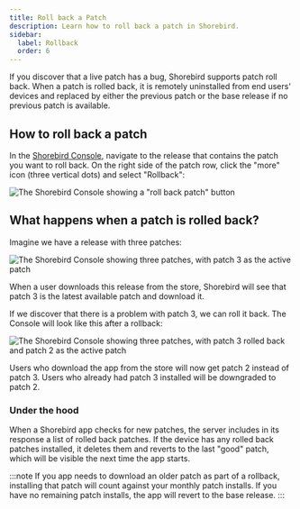 ```yaml
---
title: Roll back a Patch
description: Learn how to roll back a patch in Shorebird.
sidebar:
  label: Rollback
  order: 6
---
```


If you discover that a live patch has a bug, Shorebird supports patch roll back.
When a patch is rolled back, it is remotely uninstalled from end users' devices
and replaced by either the previous patch or the base release if no previous
patch is available.

## How to roll back a patch

In the [Shorebird Console](https://console.shorebird.dev/), navigate to the
release that contains the patch you want to roll back. On the right side of the
patch row, click the "more" icon (three vertical dots) and select "Rollback":

![The Shorebird Console showing a "roll back patch" button](https://github.com/user-attachments/assets/941fdc46-d0f3-463f-835f-5c8eb8a02e83)

## What happens when a patch is rolled back?

Imagine we have a release with three patches:

![The Shorebird Console showing three patches, with patch 3 as the active patch](https://github.com/user-attachments/assets/ee5d4e2b-eca3-4318-99e9-038c0134bfff)

When a user downloads this release from the store, Shorebird will see that patch
3 is the latest available patch and download it.

If we discover that there is a problem with patch 3, we can roll it back. The
Console will look like this after a rollback:

![The Shorebird Console showing three patches, with patch 3 rolled back and patch 2 as the active patch](https://github.com/user-attachments/assets/7ba4ff2c-5823-4c9f-a260-68ca6ce1e10a)

Users who download the app from the store will now get patch 2 instead of patch 3. Users who already had patch 3 installed will be downgraded to patch 2.

### Under the hood

When a Shorebird app checks for new patches, the server includes in its response
a list of rolled back patches. If the device has any rolled back patches
installed, it deletes them and reverts to the last "good" patch, which will be
visible the next time the app starts.

:::note
If you app needs to download an older patch as part of a rollback,
installing that patch will count against your monthly patch installs. If you
have no remaining patch installs, the app will revert to the base release.
:::
